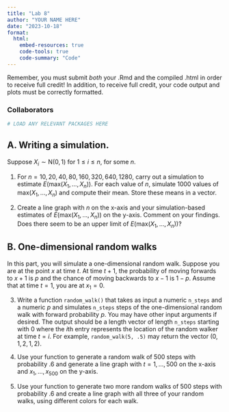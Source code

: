```yaml
---
title: "Lab 8"
author: "YOUR NAME HERE"
date: "2023-10-18"
format: 
  html:
    embed-resources: true
    code-tools: true
    code-summary: "Code"
---
```


Remember, you must submit *both* your .Rmd and the compiled .html in order to receive full credit! In addition, to receive full credit, your code output and plots must be correctly formatted.

### Collaborators

```r
# LOAD ANY RELEVANT PACKAGES HERE
```


## A. Writing a simulation.

Suppose $X_i\sim \mathrm{N}(0, 1)$ for $1\leq i\leq n$, for some $n$. 

1. For $n=10, 20, 40, 80, 160, 320, 640, 1280$, carry out a simulation to estimate $E(\mathrm{max}(X_1,\ldots, X_n))$. For each value of $n$, simulate 1000 values of $\mathrm{max}(X_1,\ldots, X_n)$ and compute their mean. Store these means in a vector.

2. Create a line graph with $n$ on the x-axis and your simulation-based estimates of $E(\mathrm{max}(X_1,\ldots, X_n))$ on the y-axis. Comment on your findings. Does there seem to be an upper limit of $E(\mathrm{max}(X_1,\ldots, X_n))$?

## B. One-dimensional random walks

In this part, you will simulate a one-dimensional random walk. Suppose you are at the point $x$ at time $t$. At time $t+1$, the probability of moving forwards to $x+1$ is $p$ and the chance of moving backwards to $x-1$ is $1-p$. Assume that at time $t=1$, you are at $x_1=0$.

3. Write a function `random_walk()` that takes as input a numeric `n_steps` and a numeric $p$ and simulates `n_steps` steps of the one-dimensional random walk with forward probability $p$. You may have other input arguments if desired. The output should be a length vector of length `n_steps` starting with 0 where the $i$th entry represents the location of the random walker at time $t=i$. For example, `random_walk(5, .5)` may return the vector $(0, 1, 2, 1, 2)$. 

4. Use your function to generate a random walk of 500 steps with probability $.6$ and generate a line graph with $t=1,\ldots, 500$ on the x-axis and $x_1,\ldots, x_{500}$ on the y-axis.

5. Use your function to generate two more random walks of 500 steps with probability $.6$ and create a line graph with all three of your random walks, using different colors for each walk.
